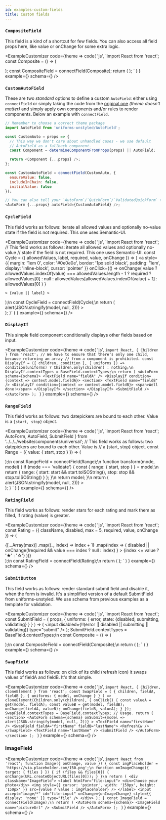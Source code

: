 ```yaml
---
id: examples-custom-fields
title: Custom fields
---
```











### `CompositeField`

This field is a kind of a shortcut for few fields. You can also access all
field props here, like value or onChange for some extra logic.

<ExampleCustomizer
  code={theme =>
    code(
      'js',
      `import React from 'react';
const Composite = () => (
  <section>
    <AutoField name="firstName" />
    <AutoField name="lastName" />
    <AutoField name="workExperience" />
  </section>
);
const CompositeField = connectField(Composite);
  return (
    <AutoForm schema={schema}>
      <CompositeField name="personA" />
      <CompositeField name="personB" />
      <SubmitField />
    </AutoForm>
  );
`
    )
  }
  example={<ExamplesCompositeField />}
  schema={<CompositeFieldSchema />}
/>

### `CustomAutoField`

These are two _standard_ options to define a custom `AutoField`: either using `connectField` or simply taking the code from the [original one](https://github.com/vazco/uniforms/blob/master/packages/uniforms-unstyled/src/AutoField.js#L14-L47) _(theme doesn't matter)_ and simply apply own components and/or rules to render components. Below an example with `connectField`.

```js
// Remember to choose a correct theme package
import AutoField from 'uniforms-unstyled/AutoField';

const CustomAuto = props => {
  // This way we don't care about unhandled cases - we use default
  // AutoField as a fallback component.
  const Component = determineComponentFromProps(props) || AutoField;

  return <Component {...props} />;
};

const CustomAutoField = connectField(CustomAuto, {
  ensureValue: false,
  includeInChain: false,
  initialValue: false
});

// You can also tell your `AutoForm`/`QuickForm`/`ValidatedQuickForm` to use it.
<AutoForm {...props} autoField={CustomAutoField} />;
```

### `CycleField`

This field works as follows: iterate all allowed values and optionally no-value
state if the field is not required. This one uses Semantic-UI.

<ExampleCustomizer
  code={theme =>
    code(
      'js',
      `import React from 'react';
// This field works as follows: iterate all allowed values and optionally no-value
// state if the field is not required. This one uses Semantic-UI.
const Cycle = ({ allowedValues, label, required, value, onChange }) => (
  <a
    style={{
      margin: '1em 0',
      color: '#0e0e0e',
      border: '1px solid black',
      padding: '1em',
      display: 'inline-block',
      cursor: 'pointer'
    }}
    onClick={() =>
      onChange(
        value
          ? allowedValues.indexOf(value) === allowedValues.length - 1
            ? required
              ? allowedValues[0]
              : null
            : allowedValues[allowedValues.indexOf(value) + 1]
          : allowedValues[0]
      )
    }
  >
    > {value || label} >
  </a>
);\n
const CycleField = connectField(Cycle);\n
  return (
    <AutoForm
      schema={schema}
      onSubmit={model => alert(JSON.stringify(model, null, 2))}
    >
      <CycleField name="cycle" allowedValues={['One', 'Two', 'Three']} />
      <br />
      <SubmitField />
    </AutoForm>
  );
}`
    )
  }
  example={<ExamplesCycleField />}
  schema={<CycleFieldSchema />}
/>

### `DisplayIf`

This simple field component conditionally displays other fields based on input.

<ExampleCustomizer
  code={theme =>
    code(
      'js',
      `import React, { Children } from 'react';
// We have to ensure that there's only one child, because returning an array
// from a component is prohibited.
const DisplayIf = ({ children, condition }, { uniforms }) =>
  condition(uniforms) ? Children.only(children) : nothing;\n
DisplayIf.contextTypes = BaseField.contextTypes;\n
  return (
    <AutoForm schema={schema}>
      <TextField name="fieldA" />
      <DisplayIf condition={context => context.model.fieldA}>
        <section>
          <TextField name="fieldB" />
          <DisplayIf condition={context => context.model.fieldB}>
            <span>Well done!</span>
          </DisplayIf>
        </section>
      </DisplayIf>
      <SubmitField />
    </AutoForm>
  );
`
    )
  }
  example={<ExamplesDisplayIfField />}
  schema={<DisplayIfFieldSchema />}
/>

### `RangeField`

This field works as follows: two datepickers are bound to each other.
Value is a `{start, stop}` object.

<ExampleCustomizer
  code={theme =>
    code(
      'js',
      `import React from 'react';
  AutoForm,
  AutoField,
  SubmitField
} from '../../../website/components/universal';
// This field works as follows: two datepickers are bound to each other. Value is
// a {start, stop} object.
const Range = ({ value: { start, stop } }) => (
  <section>
    <AutoField name="start" max={stop} />
    <AutoField name="stop" min={start} />
  </section>
);\n
const RangeField = connectField(Range);\n
  function transform(mode, model) {
    if (mode === 'validate') {
      const {
        range: { start, stop }
      } = model;\n
      return {
        range: {
          start: start && start.toISOString(),
          stop: stop && stop.toISOString()
        }
      };
    }\n
    return model;
  }\n
  return (
    <AutoForm
      modelTransform={transform}
      schema={schema}
      onSubmit={model => alert(JSON.stringify(model, null, 2))}
    >
      <RangeField name="range" />
      <br />
      <SubmitField />
    </AutoForm>
  );
}
`
    )
  }
  example={<ExamplesRangeField />}
  schema={<RangeFieldSchema />}
/>

### `RatingField`

This field works as follows: render stars for each rating and mark them as
filled, if rating (value) is greater.

<ExampleCustomizer
  code={theme =>
    code(
      'js',
      `import React from 'react';
const Rating = ({
  className,
  disabled,
  max = 5,
  required,
  value,
  onChange
}) => (
  <section className={classnames('ui', { disabled, required }, className)}>
    {[...Array(max)]
      .map((_, index) => index + 1)
      .map(index => (
        <span
          style={{ fontSize: 40 }}
          key={index}
          onClick={() =>
            disabled || onChange(!required && value === index ? null : index)
          }
        >
          {index <= value ? '★' : '☆'}
        </span>
      ))}
  </section>
);\n
const RatingField = connectField(Rating);\n
  return (
    <AutoForm schema={schema} onSubmit={console.log}>
      <RatingField name="rating" />
      <SubmitField />
    </AutoForm>
  );
`
    )
  }
  example={<ExamplesRatingField />}
  schema={<RatingFieldSchema />}
/>

### `SubmitButton`

This field works as follows: render standard submit field and disable it, when
the form is invalid. It's a simplified version of a default SubmitField from
uniforms-unstyled. We use schema from previous examples as a template for validation.

<ExampleCustomizer
  code={theme =>
    code(
      'js',
      `import React from 'react';
const SubmitField = (
  props,
  {
    uniforms: {
      error,
      state: {disabled, submitting, validating}
    }
  }
) => (
  <input
    disabled={!!(error || disabled || submitting || validating)}
    type="submit"
  />
);
SubmitField.contextTypes = BaseField.contextTypes;\n
const Composite = () => (
  <section>
    <AutoField name="firstName" />
    <AutoField name="lastName" />
    <AutoField name="workExperience" />
  </section>
);\n
const CompositeField = connectField(Composite);\n
  return (
    <AutoForm schema={schema}>
      <CompositeField name="personA" />
      <CompositeField name="personB" />
      <SubmitField />
    </AutoForm>
  );
`
    )
  }
  example={<ExamplesSubmitField />}
  schema={<CompositeFieldSchema />}
/>

### `SwapField`

This field works as follows: on click of its child (refresh icon) it swaps values of fieldA
and fieldB. It's that simple.

<ExampleCustomizer
  code={theme =>
    code(
      'js',
      `import React, { Children, cloneElement } from 'react';
const SwapField = (
  { children, fieldA, fieldB },
  { uniforms: { model, onChange } }
) =>
  cloneElement(Children.only(children), {
    onClick() {
      const valueA = get(model, fieldA);
      const valueB = get(model, fieldB);
      onChange(fieldA, valueB);
      onChange(fieldB, valueA);
    }
  });
SwapField.contextTypes = BaseField.contextTypes;
// Usage.
  return (
    <section>
      <AutoForm
        schema={schema}
        onSubmit={model => alert(JSON.stringify(model, null, 2))}
      >
        <TextField name="firstName" />
        <SwapField fieldA="firstName" fieldB="lastName">
          <RefreshCw />
        </SwapField>
        <TextField name="lastName" />
        <SubmitField />
      </AutoForm>
    </section>
  );
`
    )
  }
  example={<ExamplesSwapField />}
  schema={<SwapFieldSchema />}
/>

### ImageField

<ExampleCustomizer
  code={theme =>
    code(
      'js',
      `import React from 'react';
function Image({ onChange, value }) {
  const imgPlaceholder = 'https://via.placeholder.com/150.png';\n
  function onImageChange({ target: { files } }) {
    if (files && files[0]) {
      onChange(URL.createObjectURL(files[0]));
    }
  }\n
  return (
    <div className="ImageField">
      <label htmlFor="file-input">
        <div>Choose your photo</div>
        <img
          style={{ cursor: 'pointer', width: '150px', height: '150px' }}
          src={value ? value : imgPlaceholder}
        />
      </label>
      <input
        accept="image/*"
        id="file-input"
        onChange={onImageChange}
        style={{ display: 'none' }}
        type="file"
      />
    </div>
  );
}
const ImageField = connectField(Image);\n
  return (
    <AutoForm schema={schema}>
      <ImageField name="pictureUrl" />
      <SubmitField />
    </AutoForm>
  );
`
    )
  }
  example={<ExamplesImageField />}
  schema={<ImageFieldSchema />}
/>
